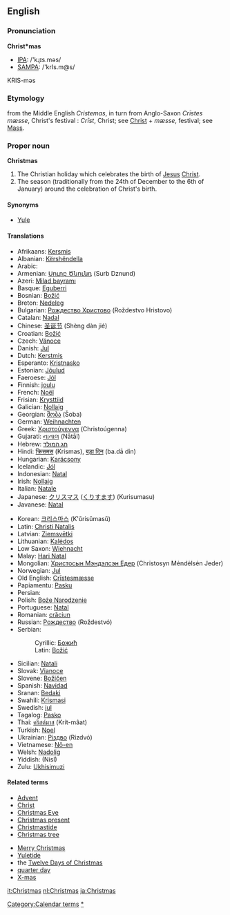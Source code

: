 ==English==

===Pronunciation===
'''Christ*mas'''
*[[IPA]]: /'kɻɪs.məs/
*[[SAMPA]]: /'krIs.m@s/
KRIS-məs

===Etymology===
from the Middle English ''Cristemas'', in turn from Anglo-Saxon ''Cr&#x012B;stes mæsse'', Christ's festival  : ''Cr&#x012B;st'', Christ; see [[Christ]] + ''mæsse'', festival; see [[Mass]].

===Proper noun===
'''Christmas'''

# The Christian holiday which celebrates the birth of [[Jesus]] [[Christ]].
# The season (traditionally from the 24th of December to the 6th of January) around the celebration of Christ's birth.

====Synonyms====
*[[Yule]]

====Translations====
{{top}}
*Afrikaans: [[Kersmis]]
*Albanian: [[Kërshëndella]]
*Arabic: {{ARchar|[[عيد الميلاد]]}}
*Armenian: [[Սուրբ Ծնունդ]] (Surb Dznund)
*Azeri: [[Milad bayramı]]
*Basque: [[Eguberri]]
*Bosnian: [[Božić#Bosnian|Božić]] {{m}}
*Breton: [[Nedeleg]]
*Bulgarian: [[Рождество Христово]] (Roždestvo Hristovo)
*Catalan: [[Nadal]]
*Chinese: [[圣诞节]] (Shèng dàn jié)
*Croatian: [[Božić#Croatian|Božić]] {{m}}
*Czech: [[Vánoce]]
*Danish: [[Jul]]
*Dutch: [[Kerstmis]]
*Esperanto: [[Kristnasko]]
*Estonian: [[Jõulud]]
*Faeroese: [[Jól]]
*Finnish: [[joulu]]
*French: [[Noël]]
*Frisian: [[Krysttiid]]
*Galician: [[Nollaig]]
*Georgian: [[შობა]] (Šoba)
*German: [[Weihnachten]]
*Greek: [[Χριστούγεννα]] (Christoúgenna)
*Gujarati: [[નાતાલ]] (Nātāl)
*Hebrew: [[חג המולד]]
*Hindi: [[क्रिसमस]] (Krismas), [[बड़ा दिन]] (ba.dā din)
*Hungarian: [[Karácsony]]
*Icelandic: [[Jól]]
*Indonesian: [[Natal]]
*Irish: [[Nollaig]]
*Italian: [[Natale]]
*Japanese: [[クリスマス]] ([[くりすます]]) (Kurisumasu)
*Javanese: [[Natal]]
{{mid}}
*Korean: [[크리스마스]] (K'ŭrisŭmasŭ)
*Latin: [[Christi Natalis]]
*Latvian: [[Ziemsvētki]]
*Lithuanian: [[Kalėdos]]
*Low Saxon: [[Wiehnacht]]
*Malay: [[Hari Natal]]
*Mongolian: [[Христосын Мэндэлсэн Едeр]] (Christosyn Mėndėlsėn Jeder)
*Norwegian: [[Jul]]
*Old English: [[Crīstesmæsse]]
*Papiamentu: [[Pasku]]
*Persian: {{FAchar|[[ﺡﻴﺴﻤ ﺩﻻﻴﻤﺩﻴﻋ]]}}
*Polish: [[Boże Narodzenie]]
*Portuguese: [[Natal]]
*Romanian: [[crăciun]]
*Russian: [[Рождество]] (Roždestvó)
*Serbian:
*:Cyrillic: [[Божић#Serbian|Божић]] {{m}}
*:Latin: [[Božić#Serbian|Božić]] {{m}}
*Sicilian: [[Natali]]
*Slovak: [[Vianoce]]
*Slovene: [[Božičen]]
*Spanish: [[Navidad]]
*Sranan: [[Bedaki]]
*Swahili: [[Krismasi]]
*Swedish: [[jul]] {{c}}
*Tagalog: [[Pasko]]
*Thai: [[คริสต์มาส]] (Krít-mâat)
*Turkish: [[Noel]]
*Ukrainian: [[Різдво]] (Rizdvó)
*Vietnamese: [[Nô-en]]
*Welsh: [[Nadolig]]
*Yiddish: (Nisl)
*Zulu: [[Ukhisimuzi]]
{{bottom}}

====Related terms====
{{top}}
*[[Advent]]
*[[Christ]]
*[[Christmas Eve]]
*[[Christmas present]]
*[[Christmastide]]
*[[Christmas tree]]
{{mid}}
*[[Merry Christmas]]
*[[Yuletide]]
*the [[Twelve Days of Christmas]]
*[[quarter day]]
*[[X-mas]]
{{bottom}}

[[Category:Calendar terms]] 
[[Category:Christmas|*]] 

[[it:Christmas]]
[[nl:Christmas]]
[[ja:Christmas]]